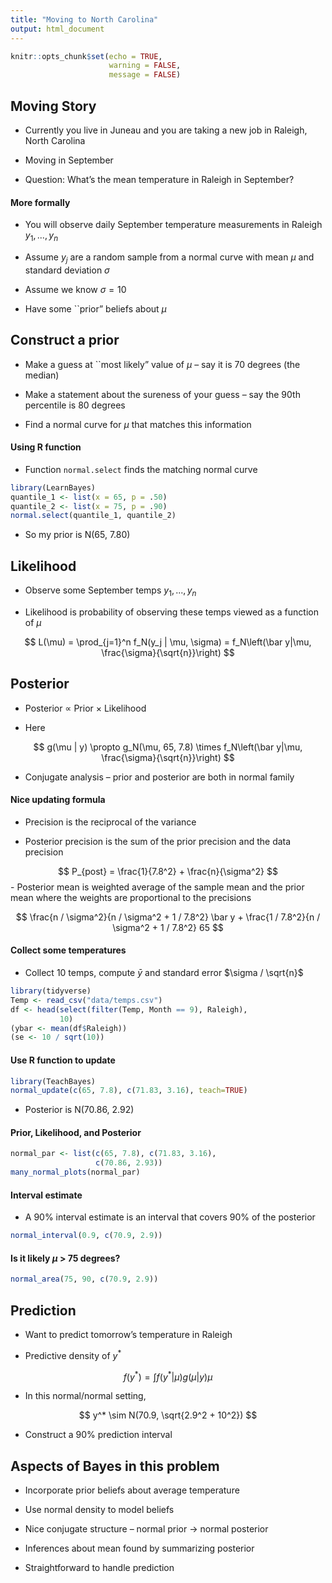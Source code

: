 ```yaml
---
title: "Moving to North Carolina"
output: html_document
---
```


```r
knitr::opts_chunk$set(echo = TRUE,
                      warning = FALSE,
                      message = FALSE)
```


## Moving Story

- Currently you live in Juneau and you are taking a new job in Raleigh, North Carolina

- Moving in September

- Question:  What's the mean temperature in Raleigh in September?

#### More formally

- You will observe daily September temperature measurements in Raleigh $y_1, ..., y_n$

- Assume $y_j$ are a random sample from a normal curve with mean $\mu$ and standard deviation $\sigma$

- Assume we know $\sigma = 10$

- Have some ``prior" beliefs about $\mu$

## Construct a prior

- Make a guess at ``most likely" value of $\mu$ -- say it is 70 degrees (the median)

- Make a statement about the sureness of your guess -- say the 90th percentile is 80 degrees

- Find a normal curve for $\mu$ that matches this information

#### Using R function

- Function ```normal.select``` finds the matching normal curve 

```r
library(LearnBayes)
quantile_1 <- list(x = 65, p = .50)
quantile_2 <- list(x = 75, p = .90)
normal.select(quantile_1, quantile_2)
```

- So my prior is N(65, 7.80)

## Likelihood

- Observe some September temps $y_1, ..., y_n$

- Likelihood is probability of observing these temps viewed as a function of $\mu$

$$
L(\mu) = \prod_{j=1}^n f_N(y_j | \mu, \sigma) = f_N\left(\bar y|\mu, \frac{\sigma}{\sqrt{n}}\right)
$$

## Posterior

- Posterior $\propto$ Prior $\times$ Likelihood

- Here

$$
g(\mu | y) \propto g_N(\mu, 65, 7.8) \times f_N\left(\bar y|\mu, \frac{\sigma}{\sqrt{n}}\right)
$$

- Conjugate analysis -- prior and posterior are both in normal family

#### Nice updating formula

- Precision is the reciprocal of the variance

- Posterior precision is the sum of the prior precision and the data precision

$$
P_{post} = \frac{1}{7.8^2} + \frac{n}{\sigma^2}
$$
- Posterior mean is weighted average of the sample mean and the prior mean where the weights are proportional to the precisions

$$
\frac{n / \sigma^2}{n / \sigma^2 + 1 / 7.8^2}  \bar y + \frac{1 / 7.8^2}{n / \sigma^2 + 1 / 7.8^2} 65
$$

#### Collect some temperatures

- Collect 10 temps, compute $\bar y$ and standard error $\sigma / \sqrt{n}$

```r
library(tidyverse)
Temp <- read_csv("data/temps.csv")
df <- head(select(filter(Temp, Month == 9), Raleigh),
           10)
(ybar <- mean(df$Raleigh))
(se <- 10 / sqrt(10))
```

#### Use R function to update 

```r
library(TeachBayes)
normal_update(c(65, 7.8), c(71.83, 3.16), teach=TRUE)
```

- Posterior is N(70.86, 2.92)

#### Prior, Likelihood, and Posterior

```r
normal_par <- list(c(65, 7.8), c(71.83, 3.16),
                   c(70.86, 2.93))
many_normal_plots(normal_par)
```

#### Interval estimate

- A 90% interval estimate is an interval that covers 90% of the posterior 

```r
normal_interval(0.9, c(70.9, 2.9))
```

#### Is it likely $\mu$ > 75 degrees?

```r
normal_area(75, 90, c(70.9, 2.9))
```

## Prediction

- Want to predict tomorrow's temperature in Raleigh

- Predictive density of $y^*$

$$
f(y^*) = \int f(y^* | \mu) g(\mu | y) \mu
$$

- In this normal/normal setting, 

$$
y^* \sim N(70.9, \sqrt{2.9^2 + 10^2})
$$

- Construct a 90% prediction interval

## Aspects of Bayes in this problem

- Incorporate prior beliefs about average temperature

- Use normal density to model beliefs

- Nice conjugate structure -- normal prior -> normal posterior

- Inferences about mean found by summarizing posterior

- Straightforward to handle prediction